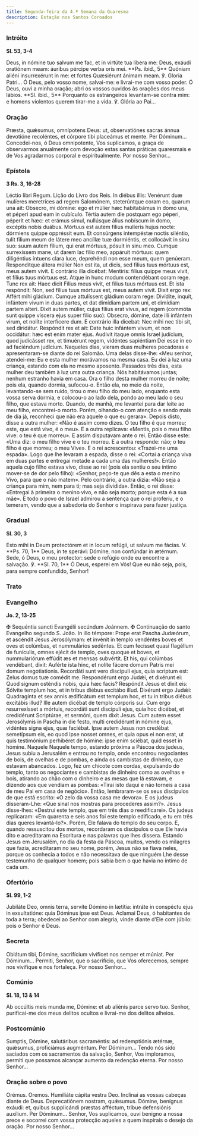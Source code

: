 ```yaml
---
title: Segunda-feira da 4.ª Semana da Quaresma
description: Estação nos Santos Coroados
---
```


### Intróito

**Sl. 53, 3-4**

<div class="side-by-side not-content">
  <span>
    Deus, in nómine tuo salvum me fac, et in virtúte tua líbera me: Deus, exáudi
    oratiónem meam: áuribus pércipe verba oris mei. **Ps. ibid., 5** Quóniam
    aliéni insurrexérunt in me: et fortes Quæsiérunt ánimam meam. ℣. Gloria
    Patri...
  </span>
  <span>
    Ó Deus, pelo vosso nome, salvai-me: e livrai-me com vosso poder. Ó Deus,
    ouvi a minha oração; abri os vossos ouvidos às orações dos meus lábios.
    **Sl. ibid., 5** Porquanto os estrangeiros levantam-se contra mim: e homens
    violentos querem tirar-me a vida. ℣. Glória ao Pai...
  </span>
</div>

### Oração

<div class="side-by-side not-content">
  <span>
    Præsta, quǽsumus, omnípotens Deus: ut, observatiónes sacras ánnua devotióne
    recoléntes, et córpore tibi placeámus et mente. Per Dóminum...
  </span>
  <span>
    Concedei-nos, ó Deus omnipotente, Vos suplicamos, a graça de observarmos
    anualmente com devoção estas santas práticas quaresmais e de Vos agradarmos
    corporal e espiritualmente. Por nosso Senhor...
  </span>
</div>

### Epístola

**3 Rs. 3, 16-28**

<div class="side-by-side not-content">
  <span>Léctio libri Regum.</span>
  <span>Lição do Livro dos Reis.</span>
  <span>
    In diébus illis: Venérunt duæ mulíeres meretríces ad regem Salomónem,
    steterúntque coram eo, quarum una ait: Obsecro, mi dómine: ego et múlier hæc
    habitabámus in domo una, et péperi apud eam in cubículo. Tértia autem die
    postquam ego péperi, péperit et hæc: et erámus simul, nullúsque álius
    nobíscum in domo, excéptis nobis duábus. Mórtuus est autem fílius mulíeris
    hujus nocte: dórmiens quippe oppréssit eum. Et consúrgens intempéstæ noctis
    siléntio, tulit fílium meum de látere meo ancíllæ tuæ dormiéntis, et
    collocávit in sinu suo: suum autem fílium, qui erat mórtuus, pósuit in sinu
    meo. Cumque surrexíssem mane, ut darem lac fílio meo, appáruit mórtuus: quem
    diligéntius íntuens clara luce, deprehéndi non esse meum, quem genúeram.
    Respondítque áltera múlier Non est ita, ut dicis, sed fílius tuus mórtuus
    est, meus autem vivit. E contrário illa dicébat: Mentiris: fílius quippe
    meus vivit, et fílius tuus mórtuus est. Atque in hunc modum contendébant
    coram rege. Tunc rex ait: Haec dicit Fílius meus vivit, et fílius tuus
    mórtuus est. Et ista respóndit: Non, sed fílius tuus mórtuus est, meus autem
    vivit. Dixit ergo rex: Affért mihi gládium. Cumque attulíssent gládium coram
    rege: Divídite, inquit, infántem vivum in duas partes, et dat dimídiam
    partem uni, et dimídiam partem alteri. Dixit autem múlier, cujus fílius erat
    vivus, ad regem (commóta sunt quippe víscera ejus super fílio suo): Obsecro,
    dómine, date illi infántem virum, et nolíte interfícere dum. E contrário
    illa dicebat: Nec mihi nec tibi sit, sed diridátur. Respóndit rex et ait:
    Date huic infántem vivum, et non occidátur: hæc est enim mater ejus. Audívit
    itaque omnis Israel judícium, quod judicásset rex, et timuérunt regem,
    vidéntes sapiéntiam Dei esse in eo ad faciéndum judícium.
  </span>
  <span>
    Naqueles dias, vieram duas mulheres pecadoras e apresentaram-se diante do
    rei Salomão. Uma delas disse-lhe: «Meu senhor, atendei-me: Eu e esta mulher
    morávamos na mesma casa. Eu dei à luz uma criança, estando com ela no mesmo
    aposento. Passados três dias, esta mulher deu também à luz uma outra
    criança. Nós habitávamos juntas; nenhum estranho havia em casa. Ora o filho
    desta mulher morreu de noite; pois ela, quando dormia, sufocou-o. Então ela,
    no meio da noite, levantando-se sem ruído, tirou o meu filho do meu lado,
    enquanto esta vossa serva dormia, e colocou-o ao lado dela, pondo ao meu
    lado o seu filho, que estava morto. Quando, de manhã, me levantei para dar
    leite ao meu filho, encontrei-o morto. Porém, olhando-o com atenção e sendo
    mais de dia já, reconheci que não era aquele o que eu gerara». Depois disto,
    disse a outra mulher: «Não é assim como dizes. O teu filho é que morreu;
    este, que está vivo, é o meu». E a outra replicava: «Mentis, pois o meu
    filho vive: o teu é que morreu». E assim disputavam ante o rei. Então disse
    este: «Uma diz: o meu filho vive e o teu morreu. E a outra responde: não; o
    teu filho é que morreu; o meu Vive». E o rei acrescentou: «Trazei-me uma
    espada». Logo que lhe levaram a espada, disse o rei: «Cortai a criança viva
    em duas partes e entregai metade a cada uma das mulheres!». Então aquela
    cujo filho estava vivo, disse ao rei (pois ela sentiu o seu íntimo mover-se
    de dor pelo filho): «Senhor, peço-te que dês a esta o menino Vivo, para que
    o não matem». Pelo contrário, a outra dizia: «Não seja a criança para mim,
    nem para ti; mas seja dividida». Então, o rei disse: «Entregai à primeira o
    menino vivo, e não seja morto; porque esta é a sua mãe». E todo o povo de
    Israel admirou a sentença que o rei proferiu, e o temeram, vendo que a
    sabedoria do Senhor o inspirava para fazer justiça.
  </span>
</div>

### Gradual

**Sl. 30, 3**

<div class="side-by-side not-content">
  <span>
    Esto mihi in Deum protectórem et in locum refúgii, ut salvum me fácias. V.
    **Ps. 70, 1** Deus, in te sperávi: Dómine, non confúndar in ætérnum.
  </span>
  <span>
    Sede, ó Deus, o meu protector: sede o refúgio onde eu encontre a salvação.
    ℣. **Sl. 70, 1** Ó Deus, esperei em Vós! Que eu não seja, pois, para sempre
    confundido, Senhor!
  </span>
</div>

### Trato


<LinkCard
  href="/missal/quaresma/quartacinzas#trato"
  title="Trato Quarta-feira de Cinzas"
/>

### Evangelho

**Jo. 2, 13-25**

<div class="side-by-side not-content">
  <span>
    <span class="text-red-500">✠</span> Sequéntia sancti Evangélii secúndum
    Joánnem.
  </span>
  <span>
    <span class="text-red-500">✠</span> Continuação do santo Evangelho segundo
    S. João.
  </span>
  <span>
    In illo témpore: Prope erat Pascha Judæórum, et ascéndit Jesus Jerosólymam:
    et invénit in templo vendéntes boves et oves et colúmbas, et nummulários
    sedéntes. Et cum fecísset quasi flagéllum de funículis, omnes ejécit de
    templo, oves quoque et boves, et nummulariórum effúdit æs et mensas
    subvértit. Et his, qui colúmbas vendébant, dixit: Auférte ista hinc, et
    nolíte fácere domum Patris mei domum negotiationis. Recordáti sunt vero
    discipuli ejus, quia scriptum est: Zelus domus tuæ comédit me. Respondérunt
    ergo Judǽi, et dixérunt ei: Quod signum osténdis nobis, quia hæc facis?
    Respóndit Jesus et dixit eis: Sólvite templum hoc, et in tribus diébus
    excitábo illud. Dixérunt ergo Judǽi: Quadragínta et sex annis ædificátum est
    templum hoc, et tu in tribus diébus excitábis illud? Ille autem dicébat de
    templo córporis sui. Cum ergo resurrexísset a mórtuis, recordáti sunt
    discípuli ejus, quia hoc dicébat, et credidérunt Scriptúrae, et sermóni,
    quem dixit Jesus. Cum autem esset Jerosólymis in Pascha in die festo, multi
    credidérunt in nómine ejus, vidéntes signa ejus, quæ faciébat. Ipse autem
    Jesus non credébat semetípsum eis, eo quod ipse nosset omnes, et quia opus
    ei non erat, ut quis testimónium perhibéret de hómine: ipse enim sciébat,
    quid esset in hómine.
  </span>
  <span>
    Naquele Naquele tempo, estando próxima a Páscoa dos judeus, Jesus subiu a
    Jerusalém e entrou no templo, onde encontrou negociantes de bois, de ovelhas
    e de pombas, e ainda os cambistas de dinheiro, que estavam abancados. Logo,
    fez um chicote com cordas, expulsando do templo, tanto os negociantes e
    cambistas de dinheiro como as ovelhas e bois, atirando ao chão com o
    dinheiro e as mesas que lá estavam, e dizendo aos que vendiam as pombas:
    «Tirai isto daqui e não torneis a casa de meu Pai em casa de negócio».
    Então, lembraram-se os seus discípulos de que está escrito: «O zelo da vossa
    casa me devora». E os judeus disseram-Lhe: «Que sinal nos mostras para
    procederes assim?». Jesus disse-lhes: «Destruí este templo, que em três dias
    o reedificarei». Os judeus replicaram: «Em quarenta e seis anos foi este
    templo edificado, e tu em três dias queres levantá-lo?». Porém, Ele falava
    do templo do seu corpo. E, quando ressuscitou dos mortos, recordaram os
    discípulos o que Ele havia dito e acreditaram na Escritura e nas palavras
    que lhes dissera. Estando Jesus em Jerusalém, no dia da festa da Páscoa,
    muitos, vendo os milagres que fazia, acreditaram no seu nome, porém, Jesus
    não se fiava neles, porque os conhecia a todos e não necessitava de que
    ninguém Lhe desse testemunho de qualquer homem; pois sabia bem o que havia
    no íntimo de cada um.
  </span>
</div>

### Ofertório

**Sl. 99, 1-2**

<div class="side-by-side not-content">
  <span>
    Jubiláte Deo, omnis terra, servíte Dómino in lætítia: intráte in conspéctu
    ejus in exsultatióne: quia Dóminus ipse est Deus.
  </span>
  <span>
    Aclamai Deus, ó habitantes de toda a terra; obedecei ao Senhor com alegria,
    vinde diante d’Ele com júbilo: pois o Senhor é Deus.
  </span>
</div>

### Secreta

<div class="side-by-side not-content">
  <span>
    Oblátum tibi, Dómine, sacrifícium vivíficet nos semper et múniat. Per
    Dóminum...
  </span>
  <span>
    Permiti, Senhor, que o sacrifício, que Vos oferecemos, sempre nos vivifique
    e nos fortaleça. Por nosso Senhor...
  </span>
</div>

### Comúnio

**Sl. 18, 13 & 14**

<div class="side-by-side not-content">
  <span>Ab occúltis meis munda me, Dómine: et ab aliénis parce servo tuo.</span>
  <span>
    Senhor, purificai-me dos meus delitos ocultos e livrai-me dos delitos
    alheios.
  </span>
</div>

### Postcomúnio

<div class="side-by-side not-content">
  <span>
    Sumptis, Dómine, salutáribus sacraméntis: ad redemptiónis ætérnæ, quǽsumus,
    proficiámus augméntum. Per Dóminum...
  </span>
  <span>
    Tendo nós sido saciados com os sacramentos da salvação, Senhor, Vos
    imploramos, permiti que possamos alcançar aumento da redenção eterna. Por
    nosso Senhor...
  </span>
</div>

### Oração sobre o povo

<div class="side-by-side not-content">
  <span class="text-red-500 text-center">Orémus.</span>
  <span class="text-red-500 text-center">Oremos.</span>
  <span>Humiliáte cápita vestra Deo.</span>
  <span>Inclinai as vossas cabeças diante de Deus.</span>
  <span>
    Deprecatiónem nostram, quǽsumus. Dómine, benígnus exáudi: et, quibus
    supplicándi præstas afféctum, tríbue defensiónis auxílium. Per Dóminum...
  </span>
  <span>
    Senhor, Vos suplicamos, ouvi benigno a nossa prece e socorrei com vossa
    protecção aqueles a quem inspirais o desejo da oração. Por nosso Senhor...
  </span>
</div>
